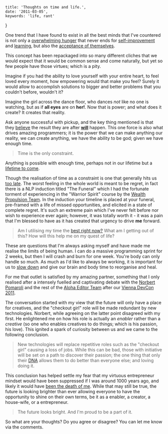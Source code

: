 	title: 'Thoughts on time and life.',
	date: '2011-03-05',
	keywords: 'life, rant'
}

One trend that I have found to exist in all the best minds that I've countered is not only a [overwhelming hunger](http://www.youtube.com/watch?v=UF8uR6Z6KLc) that never ends for [self-improvement](http://en.wikipedia.org/wiki/Jujutsu) and [learning](http://en.wikipedia.org/wiki/Neuro-linguistic_programming), but also the [acceptance of themselves](http://www.ted.com/talks/lang/eng/brene_brown_on_vulnerability.html).

This concept has been repackaged into so many different cliches that we would expect that it would be common sense and come naturally, but yet so few people have those virtues; which is a pity.

Imagine if you had the ability to love yourself with your entire heart, to feel loved every moment, how empowering would that make you feel? Surely it would allow to accomplish solutions to bigger and better problems that you couldn't before, wouldn't it?

Imagine the girl across the dance floor, who dances _not_ like no one is watching, but as if **all eyes** are on **her!**. Now that is power; and what does it create? It creates that reality.

Ask anyone successful with pickup, and the key thing mentioned is that they [believe](http://advancedlifeskills.com/blog/how-your-beliefs-create-your-reality-part-1/) the result they are after **[will](http://www.youtube.com/watch?v=3taEuL4EHAg)** happen. This one force is also what drives amazing programmers; it is the power that we can make anything our reality, we can create anything, we have the ability to be god; given we have enough time.

> Time is the only constraint.

Anything is possible with enough time, perhaps not in our lifetime but a [lifetime to come](http://trailers.apple.com/trailers/wb/thefountain/).

Though the realisation of time as a constraint is one that generally hits us [too late](http://www.youtube.com/watch?v=p916yeFa2Xk). The worst feeling in the whole world is meant to be regret, in fact there is a NLP induction titled "The Funeral" which I had the fortunate torment of experiencing in the "Warrior Spirit" course by the [Wealth Propulsion Team](http://www.wealthpropulsion.com.au/?af=CLS1022418). In the induction your timeline is placed at your funeral, pre-framed with a life of missed opportunities, and elicited in a state of complete regret. It's such an extreme pain which I've never felt before nor wish to experience ever again; however, it was totally worth it - it was a pain that I'm blessed to have as it has created that urgency to drive **me** forward.

> Am I utilising my time the [best right now?](http://www.youtube.com/watch?v=jwG_qR6XmDQ) What am I getting out of this? How will this help me on my quest of life?

These are questions that I'm always asking myself and have made me realise the limits of being human. I can do a massive programming sprint for 2 weeks, but then I will crash and burn for one week. You're body can only handle so much. As much as I'd like to always be working, it is important for us to [slow down](http://www.pomodorotechnique.com/) and give our brain and body time to reorganise and heal.

For me that outlet is satisfied by my amazing partner, something that I only realised after a intensely fuelled and captivating debate with the [Norbert Pomaroli](http://www.gentics.com/Portal.Node/blog-detail/gentics/postings/events/Aloha-Editor-DevCon-11-Day3--aedc.en.html?gentics.ts=1299367422) and the rest of the [Aloha Editor Team](http://aloha-editor.org/about.php) after our [Vienna DevCon 2011](http://aloha-editor.org/wiki/Aloha_Editor_Dev_Con_Vienna_11).

The conversation started with my view that the future will only have a place for creatives, and the "checkout girl" role will be made redundant by new technologies. Norbert, while agreeing on the latter point disagreed with my first. He enlightened me on how his role is actually an _enabler_ rather than a _creative_ (so one who enables creatives to do things; which is his passion, his love). This ignited a spark of curiosity between us and we came to the following conclusion.

> New technologies will replace repetitive roles such as the "checkout girl" causing a loss of jobs. While this can be bad, those with initiative will be set on a path to discover their passion; the one thing that only their [DNA](http://crushitbook.com/) allows them to do better than everyone else; and loving doing it.

This conclusion has helped settle my fear that my virtuous entrepreneur mindset would have been suppressed if I was around 1000 years ago, and likely it would have [been the death of me](http://www.youtube.com/watch?v=WLrrBs8JBQo). While that may still be true, the future is looking brighter than ever allowing everyone to have the opportunity to shine on their own terms, be it as a enabler, a creator, a house-wife, or a entrepreneur.

> The future looks bright. And I'm proud to be a part of it.

So what are your thoughts? Do you agree or disagree? You can let me know via the comments.

